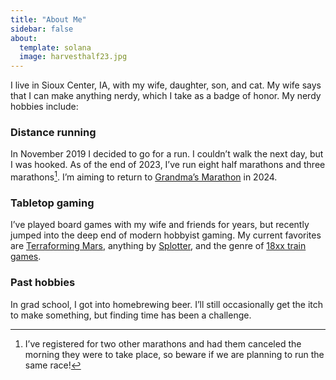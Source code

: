 ```yaml
---
title: "About Me"
sidebar: false
about:
  template: solana
  image: harvesthalf23.jpg
---
```


I live in Sioux Center, IA, with my wife, daughter, son, and cat. My wife says that I can make anything nerdy, which I take as a badge of honor. My nerdy hobbies include:

### Distance running

In November 2019 I decided to go for a run. I couldn't walk the next day, but I was hooked. As of the end of 2023, I've run eight half marathons and three marathons[^1]. I'm aiming to return to [Grandma's Marathon](https://grandmasmarathon.com) in 2024.

[^1]: I've registered for two other marathons and had them canceled the morning they were to take place, so beware if we are planning to run the same race!

### Tabletop gaming

I've played board games with my wife and friends for years, but recently jumped into the deep end of modern hobbyist gaming. My current favorites are [Terraforming Mars](https://boardgamegeek.com/boardgame/167791/terraforming-mars), anything by [Splotter](https://splottershop.com), and the genre of [18xx train games](https://18xx.games).

### Past hobbies

In grad school, I got into homebrewing beer. I'll still occasionally get the itch to make something, but finding time has been a challenge.